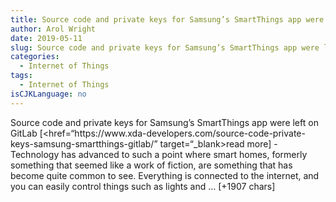 ```yaml
---
title: Source code and private keys for Samsung’s SmartThings app were left on GitLab 
author: Arol Wright
date: 2019-05-11
slug: Source code and private keys for Samsung’s SmartThings app were left on GitLab-Arol Wright
categories: 
  - Internet of Things
tags: 
  - Internet of Things
isCJKLanguage: no 
---
```



Source code and private keys for Samsung’s SmartThings app were left on GitLab [<href="https://www.xda-developers.com/source-code-private-keys-samsung-smartthings-gitlab/" target="_blank>read more</a>] 
- Technology has advanced to such a point where smart homes, formerly something that seemed like a work of fiction, are something that has become quite common to see. Everything is connected to the internet, and you can easily control things such as lights and … [+1907 chars] 
